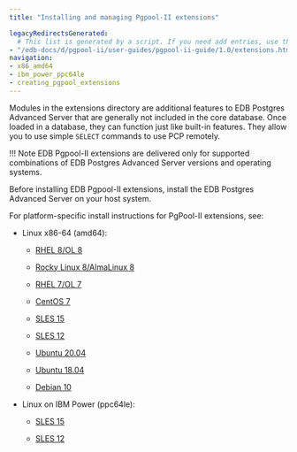 ```yaml
---
title: "Installing and managing Pgpool-II extensions"

legacyRedirectsGenerated:
  # This list is generated by a script. If you need add entries, use the `legacyRedirects` key.
- "/edb-docs/d/pgpool-ii/user-guides/pgpool-ii-guide/1.0/extensions.html"
navigation:
- x86_amd64
- ibm_power_ppc64le
- creating_pgpool_extensions
---
```


Modules in the extensions directory are additional features to EDB Postgres Advanced Server that are generally not included in the core database. Once loaded in a database, they can function just like built-in features. They allow you to use simple `SELECT` commands to use PCP remotely.

!!! Note
    EDB Pgpool-II extensions are delivered only for supported combinations of EDB Postgres Advanced Server versions and operating systems.

Before installing EDB Pgpool-II extensions, install the EDB Postgres Advanced Server on your host system.

For platform-specific install instructions for PgPool-II extensions, see:

- Linux x86-64 (amd64):
  - [RHEL 8/OL 8](x86_amd64/pgpoolext_rhel8_x86)

  - [Rocky Linux 8/AlmaLinux 8](x86_amd64/pgpoolext_other_linux8_x86)
  - [RHEL 7/OL 7](x86_amd64/pgpoolext_rhel7_x86)
  - [CentOS 7](x86_amd64/pgpoolext_centos7_x86)
  - [SLES 15](x86_amd64/pgpoolext_sles15_x86)
  - [SLES 12](x86_amd64/pgpoolext_sles12_x86)
  - [Ubuntu 20.04](x86_amd64/pgpoolext_ubuntu20_x86)
  - [Ubuntu 18.04](x86_amd64/pgpoolext_ubuntu18_x86)
  - [Debian 10](x86_amd64/pgpoolext_deb10_x86)

- Linux on IBM Power (ppc64le):
  - [SLES 15](ibm_power_ppc64le/pgpoolext_sles15_ppcle)

  - [SLES 12](ibm_power_ppc64le/pgpoolext_sles12_ppcle)

